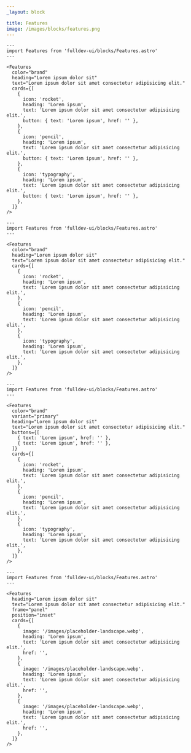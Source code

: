 ```yaml
---
_layout: block

title: Features
image: /images/blocks/features.png
---
```


```astro live
---
import Features from 'fulldev-ui/blocks/Features.astro'
---

<Features
  color="brand"
  heading="Lorem ipsum dolor sit"
  text="Lorem ipsum dolor sit amet consectetur adipisicing elit."
  cards={[
    {
      icon: 'rocket',
      heading: 'Lorem ipsum',
      text: 'Lorem ipsum dolor sit amet consectetur adipisicing elit.',
      button: { text: 'Lorem ipsum', href: '' },
    },
    {
      icon: 'pencil',
      heading: 'Lorem ipsum',
      text: 'Lorem ipsum dolor sit amet consectetur adipisicing elit.',
      button: { text: 'Lorem ipsum', href: '' },
    },
    {
      icon: 'typography',
      heading: 'Lorem ipsum',
      text: 'Lorem ipsum dolor sit amet consectetur adipisicing elit.',
      button: { text: 'Lorem ipsum', href: '' },
    },
  ]}
/>
```

```astro live
---
import Features from 'fulldev-ui/blocks/Features.astro'
---

<Features
  color="brand"
  heading="Lorem ipsum dolor sit"
  text="Lorem ipsum dolor sit amet consectetur adipisicing elit."
  cards={[
    {
      icon: 'rocket',
      heading: 'Lorem ipsum',
      text: 'Lorem ipsum dolor sit amet consectetur adipisicing elit.',
    },
    {
      icon: 'pencil',
      heading: 'Lorem ipsum',
      text: 'Lorem ipsum dolor sit amet consectetur adipisicing elit.',
    },
    {
      icon: 'typography',
      heading: 'Lorem ipsum',
      text: 'Lorem ipsum dolor sit amet consectetur adipisicing elit.',
    },
  ]}
/>
```

```astro live
---
import Features from 'fulldev-ui/blocks/Features.astro'
---

<Features
  color="brand"
  variant="primary"
  heading="Lorem ipsum dolor sit"
  text="Lorem ipsum dolor sit amet consectetur adipisicing elit."
  buttons={[
    { text: 'Lorem ipsum', href: '' },
    { text: 'Lorem ipsum', href: '' },
  ]}
  cards={[
    {
      icon: 'rocket',
      heading: 'Lorem ipsum',
      text: 'Lorem ipsum dolor sit amet consectetur adipisicing elit.',
    },
    {
      icon: 'pencil',
      heading: 'Lorem ipsum',
      text: 'Lorem ipsum dolor sit amet consectetur adipisicing elit.',
    },
    {
      icon: 'typography',
      heading: 'Lorem ipsum',
      text: 'Lorem ipsum dolor sit amet consectetur adipisicing elit.',
    },
  ]}
/>
```

```astro live
---
import Features from 'fulldev-ui/blocks/Features.astro'
---

<Features
  heading="Lorem ipsum dolor sit"
  text="Lorem ipsum dolor sit amet consectetur adipisicing elit."
  frame="panel"
  position="inset"
  cards={[
    {
      image: '/images/placeholder-landscape.webp',
      heading: 'Lorem ipsum',
      text: 'Lorem ipsum dolor sit amet consectetur adipisicing elit.',
      href: '',
    },
    {
      image: '/images/placeholder-landscape.webp',
      heading: 'Lorem ipsum',
      text: 'Lorem ipsum dolor sit amet consectetur adipisicing elit.',
      href: '',
    },
    {
      image: '/images/placeholder-landscape.webp',
      heading: 'Lorem ipsum',
      text: 'Lorem ipsum dolor sit amet consectetur adipisicing elit.',
      href: '',
    },
  ]}
/>
```
